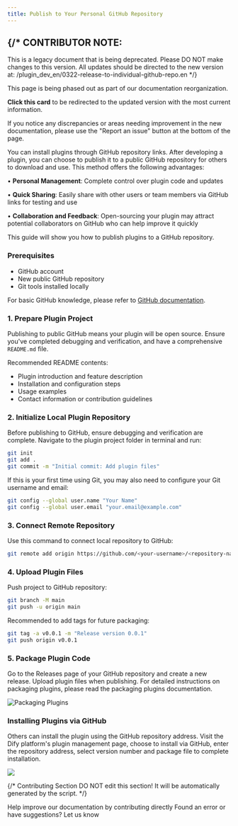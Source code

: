 ```yaml
---
title: Publish to Your Personal GitHub Repository
---
```




{/* 
  CONTRIBUTOR NOTE:
  ----------------
  This is a legacy document that is being deprecated.
  Please DO NOT make changes to this version.
  All updates should be directed to the new version at:
  /plugin_dev_en/0322-release-to-individual-github-repo.en
*/}

<Card title="This Documentation is Being Deprecated" icon="circle-exclamation" href="/plugin_dev_en/0322-release-to-individual-github-repo.en">
  <p>This page is being phased out as part of our documentation reorganization.</p>
  
  <p><strong>Click this card</strong> to be redirected to the updated version with the most current information.</p>
  
  <p>If you notice any discrepancies or areas needing improvement in the new documentation, please use the "Report an issue" button at the bottom of the page.</p>
</Card>

You can install plugins through GitHub repository links. After developing a plugin, you can choose to publish it to a public GitHub repository for others to download and use. This method offers the following advantages:

• **Personal Management**: Complete control over plugin code and updates

• **Quick Sharing**: Easily share with other users or team members via GitHub links for testing and use

• **Collaboration and Feedback**: Open-sourcing your plugin may attract potential collaborators on GitHub who can help improve it quickly

This guide will show you how to publish plugins to a GitHub repository.

### **Prerequisites**

* GitHub account
* New public GitHub repository
* Git tools installed locally

For basic GitHub knowledge, please refer to [GitHub documentation](https://docs.github.com/en/repositories/creating-and-managing-repositories/creating-a-new-repository).

### **1. Prepare Plugin Project**

Publishing to public GitHub means your plugin will be open source. Ensure you've completed debugging and verification, and have a comprehensive `README.md` file.

Recommended README contents:

* Plugin introduction and feature description
* Installation and configuration steps
* Usage examples
* Contact information or contribution guidelines

### **2. Initialize Local Plugin Repository**

Before publishing to GitHub, ensure debugging and verification are complete. Navigate to the plugin project folder in terminal and run:

```bash
git init
git add .
git commit -m "Initial commit: Add plugin files"
```

If this is your first time using Git, you may also need to configure your Git username and email:

```bash
git config --global user.name "Your Name"
git config --global user.email "your.email@example.com"
```

### **3. Connect Remote Repository**

Use this command to connect local repository to GitHub:

```bash
git remote add origin https://github.com/<your-username>/<repository-name>.git
```

### **4. Upload Plugin Files**

Push project to GitHub repository:

```bash
git branch -M main
git push -u origin main
```

Recommended to add tags for future packaging:

```bash
git tag -a v0.0.1 -m "Release version 0.0.1"
git push origin v0.0.1
```

### **5. Package Plugin Code**

Go to the Releases page of your GitHub repository and create a new release. Upload plugin files when publishing. For detailed instructions on packaging plugins, please read the packaging plugins documentation.

![Packaging Plugins](https://assets-docs.dify.ai/2024/12/5cb4696348cc6903e380287fce8f529d.png)

### **Installing Plugins via GitHub**

Others can install the plugin using the GitHub repository address. Visit the Dify platform's plugin management page, choose to install via GitHub, enter the repository address, select version number and package file to complete installation.

![](https://assets-docs.dify.ai/2024/12/3c2612349c67e6898a1f33a7cc320468.png)

{/*
Contributing Section
DO NOT edit this section!
It will be automatically generated by the script.
*/}

<CardGroup cols="2">
    <Card
        title="Edit this page"
        icon="pen-to-square"
        href="https://github.com/langgenius/dify-docs-mintlify/edit/main/en/plugins/publish-plugins/publish-plugin-on-personal-github-repo.mdx"
    >
        Help improve our documentation by contributing directly
    </Card>
    <Card
        title="Report an issue"
        icon="github"
        href="https://github.com/langgenius/dify-docs-mintlify/issues/new?title=Documentation%20Issue%3A%20sh-plugin-on-personal-github-r&body=%23%23%20Issue%20Description%0A%3C%21--%20Please%20briefly%20describe%20the%20issue%20you%20found%20--%3E%0A%0A%23%23%20Page%20Link%0Ahttps%3A%2F%2Fgithub.com%2Flanggenius%2Fdify-docs-mintlify%2Fblob%2Fmain%2Fen/plugins/publish-plugins%2Fpublish-plugin-on-personal-github-repo.mdx%0A%0A%23%23%20Suggested%20Changes%0A%3C%21--%20If%20you%20have%20specific%20suggestions%20for%20changes%2C%20please%20describe%20them%20here%20--%3E%0A%0A%3C%21--%20Thank%20you%20for%20helping%20improve%20our%20documentation%21%20--%3E"
    >
        Found an error or have suggestions? Let us know
    </Card>
</CardGroup>
